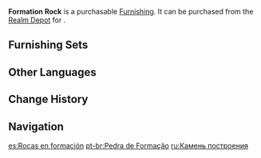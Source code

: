 {{Furnishing Infobox
|id             = 372210
|image          = Item Formation Rock.png
|category       = Landform
|subcategory    = Rock
|quality        = 3
|adeptal_energy = 20
|load           = 35
|reduced_load   = 24
|description    = The individual constituents of this rock cluster seem to be distributed in an orderly manner &mdash; almost as if they were soldiers standing in formation. Hence, it has been given the name "Formation Rock." First discovered near a [[Millelith]] camp, over time it has come to stand for the awesome will of the Millelith, faced with which "even rocks are compelled to fall in line."
|source1        = [[Realm Depot]]
}}
'''Formation Rock''' is a purchasable [[Furnishing]]. It can be purchased from the [[Realm Depot]] for {{Item|Realm Currency|30|x=80}}.

==Furnishing Sets==
{{Craft Usage}}

==Other Languages==
{{Other Languages
|default_hidden = 1
|en      = Formation Rock
|zhs     = 兵阵石
|zhs_rm  = Bīng Zhèn Shí
|zht     = 兵陣石
|zht_rm  = Bīng Zhèn Shí
|ja      = 兵陣石
|ja_rm   = Heijinseki{{Assumed}}
|ko      = 병진석
|ko_rm   = Byeongjinseok
|es      = Rocas en formación
|fr      = Amas rocheux en formation
|ru      = Камень построения
|th      = หินแนวรบ
|th_rm   = 
|vi      = Binh Trận Thạch
|de      = Formationsstein
|id      = Batu Formasi
|pt      = Pedra de Formação
|tr      = Nizami Kayalar
|it      = Formazione rocciosa
}}

==Change History==
{{Change History|1.5}}

==Navigation==
{{Furnishing Navbox|exterior}}

[[es:Rocas en formación]]
[[pt-br:Pedra de Formação]]
[[ru:Камень построения]]
